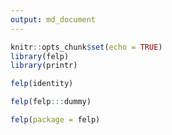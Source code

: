 ```yaml
---
output: md_document
---
```


```r
knitr::opts_chunk$set(echo = TRUE)
library(felp)
library(printr)
```

```r
felp(identity)
```

```r
felp(felp:::dummy)
```

```r
felp(package = felp)
```

